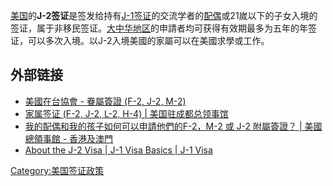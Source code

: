 [[美国|美国]]的'''J-2签证'''是签发给持有[[J-1签证|J-1签证]]的交流学者的[[配偶|配偶]]或21嵗以下的子女入境的签证，属于非移民签证。[[大中华地区|大中华地区]]的申請者均可获得有效期最多为五年的年签证，可以多次入境。以J-2入境美國的家屬可以在美國求學或工作。

==外部链接==
* [https://web.archive.org/web/20110827100029/http://www.ait.org.tw/zh/dependent-visas.html 美國在台協會 - 眷屬簽證 (F-2, J-2, M-2)]
* [https://web.archive.org/web/20110809093457/http://chengdu-ch.usembassy-china.org.cn/dependents2.html 家属签证 (F-2, J-2, L-2, H-4) | 美国驻成都总领事馆]
* [https://web.archive.org/web/20110810133130/http://chinese.hongkong.usconsulate.gov/niv_study.html#11 我的配偶和我的孩子如何可以申請他們的F-2，M-2 或 J-2 附屬簽證？ | 美國總領事館 - 香港及澳門]
* [http://j1visa.state.gov/basics/j2-visa/ About the J-2 Visa | J-1 Visa Basics | J-1 Visa]{{Wayback|url=http://j1visa.state.gov/basics/j2-visa/ |date=20201230141531 }}

[[Category:美国签证政策|Category:美国签证政策]]

{{美国签证}}